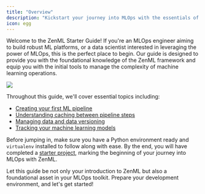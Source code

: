 ```yaml
---
title: "Overview"
description: "Kickstart your journey into MLOps with the essentials of ZenML."
icon: egg
---
```


Welcome to the ZenML Starter Guide! If you're an MLOps engineer aiming to build robust ML platforms, or a data scientist interested in leveraging the power of MLOps, this is the perfect place to begin. Our guide is designed to provide you with the foundational knowledge of the ZenML framework and equip you with the initial tools to manage the complexity of machine learning operations.

<Frame caption="Embarking on MLOps can be intricate. ZenML simplifies the journey.">
  <img src="/images/user-guide/Fabstractions_showcase.png" />
</Frame>

Throughout this guide, we'll cover essential topics including:

* [Creating your first ML pipeline](/v/0.70.0/versions/0.66.0/user-guide/starter-guide/create-an-ml-pipeline)
* [Understanding caching between pipeline steps](/v/0.70.0/versions/0.66.0/user-guide/starter-guide/cache-previous-executions)
* [Managing data and data versioning](/v/0.70.0/versions/0.66.0/user-guide/starter-guide/manage-artifacts)
* [Tracking your machine learning models](/v/0.70.0/versions/0.66.0/user-guide/starter-guide/track-ml-models)

Before jumping in, make sure you have a Python environment ready and `virtualenv` installed to follow along with ease. By the end, you will have completed a [starter project](/v/0.70.0/versions/0.66.0/user-guide/starter-guide/starter-project), marking the beginning of your journey into MLOps with ZenML.

Let this guide be not only your introduction to ZenML but also a foundational asset in your MLOps toolkit. Prepare your development environment, and let's get started!
